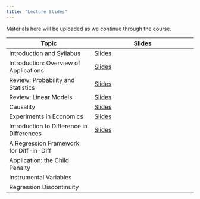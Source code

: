```yaml
---
title: "Lecture Slides"
---
```


Materials here will be uploaded as we continue through the course.

| Topic | Slides | 
| ----- | ------ |
| Introduction and Syllabus | [Slides](lectures/Intro-SyllabusOverview.qmd) |
| Introduction: Overview of Applications | [Slides](lectures/Intro-1-Applications.qmd) |
| Review: Probability and Statistics | [Slides](lectures/Intro-2-ProbabilityStats.qmd) |
| Review: Linear Models | [Slides](lectures/Intro-3-LinearModels.qmd) |
| Causality | [Slides](lectures/Causality.qmd) |
| Experiments in Economics | [Slides](lectures/Experiments-Application.qmd) |
| Introduction to Difference in Differences | [Slides](lectures/Diff-in-Diff-Intro.qmd) | 
| A Regression Framework for Diff-in-Diff | |
| Application: the Child Penalty | |
| Instrumental Variables | |
| Regression Discontinuity | |